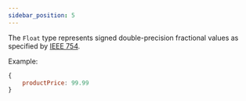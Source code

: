 ```yaml
---
sidebar_position: 5
---
```


The `Float`  type represents signed double-precision fractional values as specified by [IEEE 754](https://en.wikipedia.org/wiki/IEEE_754).

Example:

```javascript
{
    productPrice: 99.99
}
```
